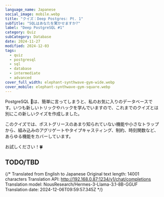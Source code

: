 ```yaml
---
language_name: Japanese
social_image: mobile.webp
title: "クイズ：Deep Postgres: Pt. 1"
subTitle: "SQLはあなたを驚かせますか?"
label: "Deep PostgreSQL #1"
category: Quiz
subCategory: Database
date: 2024-11-27
modified: 2024-12-03
tags:
  - quiz
  - postgresql
  - sql
  - database
  - intermediate
  - advanced
cover_full_width: elephant-synthwave-gym-wide.webp
cover_mobile: elephant-synthwave-gym-square.webp
---
```


PostgreSQL 🐘は、簡単に言ってしまうと、私のお気に入りのデータベースです。いつも新しいトリックやハックを学んでいますので、これまでのクイズとは別にこの新しいクイズを作成しました。

このクイズでは、ポストグリースのあまり知られていない機能や小さなトラップから、組み込みのアグリゲートやタイプキャスティング、制約、時刻関数など、あらゆる機能をカバーしています。

お試しください！🍀

## TODO/TBD


{/* Translated from English to Japanese
Original text length: 14001 characters
Translation API: http://192.168.0.87:1234/v1/chat/completions
Translation model: NousResearch/Hermes-3-Llama-3.1-8B-GGUF
Translation date: 2024-12-06T09:59:57.345Z */}


